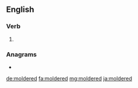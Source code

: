 ==English==

===Verb===
{{head|en|verb form}}

# {{en-past of|molder}}

===Anagrams===
* {{l|en|remolded}}

[[de:moldered]]
[[fa:moldered]]
[[mg:moldered]]
[[ja:moldered]]